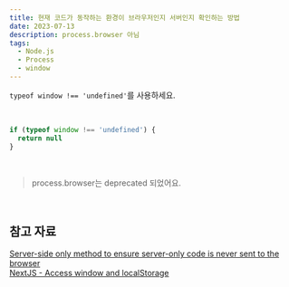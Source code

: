 ```yaml
---
title: 현재 코드가 동작하는 환경이 브라우저인지 서버인지 확인하는 방법
date: 2023-07-13
description: process.browser 아님
tags:
  - Node.js
  - Process
  - window
---
```


`typeof window !== 'undefined'`를 사용하세요.

<br />

```js
if (typeof window !== 'undefined') {
  return null
}
```

<br />

> process.browser는 deprecated 되었어요.

<br />

## 참고 자료

[Server-side only method to ensure server-only code is never sent to the browser](https://github.com/vercel/next.js/issues/5354#issuecomment-520305040)  
[NextJS - Access window and localStorage](https://dev.to/ariyou2000/nextjs-access-window-and-localstorage-10i3#a1-run-only-for-browser-users)
